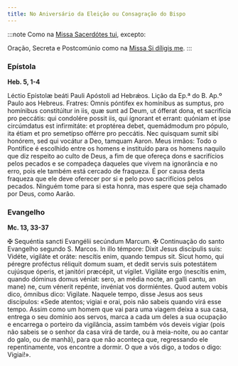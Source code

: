 ```yaml
---
title: No Aniversário da Eleição ou Consagração do Bispo
---
```


:::note
Como na [Missa Sacerdótes tui](/missal/comum/12confessorespontifices2), excepto:

Oração, Secreta e Postcomúnio como na [Missa Si díligis me](/missal/comum/sumospontifices).
:::

### Epístola

**Heb. 5, 1-4**

<div class="side-by-side not-content">
  <span>Léctio Epístolæ beáti Pauli Apóstoli ad Hebrǽos.</span>
  <span>Lição da Ep.ª do B. Ap.º Paulo aos Hebreus.</span>
  <span>
    Fratres: Omnis póntifex ex homínibus as sumptus, pro homínibus constitúitur
    in iis, quæ sunt ad Deum, ut ófferat dona, et sacrifícia pro peccátis: qui
    condolére possit iis, qui ígnorant et errant: quóniam et ipse circúmdatus
    est infirmitáte: et proptérea debet, quemádmodum pro pópulo, ita étiam et
    pro semetípso offérre pro peccátis. Nec quisquam sumit sibi honórem, sed qui
    vocátur a Deo, tamquam Aaron.
  </span>
  <span>
    Meus irmãos: Todo o Pontífice é escolhido entre os homens e instituído para
    os homens naquilo que diz respeito ao culto de Deus, a fim de que ofereça
    dons e sacrifícios pelos pecados e se compadeça daqueles que vivem na
    ignorância e no erro, pois ele também está cercado de fraqueza. É por causa
    desta fraqueza que ele deve oferecer por si e pelo povo sacrifícios pelos
    pecados. Ninguém tome para si esta honra, mas espere que seja chamado por
    Deus, como Aarão.
  </span>
</div>

### Evangelho

**Mc. 13, 33-37**

<div class="side-by-side not-content">
  <span>
    <span class="text-red-500">✠</span> Sequéntia sancti Evangélii secúndum
    Marcum.
  </span>
  <span>
    <span class="text-red-500">✠</span> Continuação do santo Evangelho segundo
    S. Marcos.
  </span>
  <span>
    In illo témpore: Dixit Jesus discípulis suis: Vidéte, vigiláte et oráte:
    nescítis enim, quando tempus sit. Sicut homo, qui péregre proféctus réliquit
    domum suam, et dedit servis suis potestátem cujúsque óperis, et janitóri
    præcépit, ut vígilet. Vigiláte ergo (nescítis enim, quando dóminus domus
    véniat: sero, an média nocte, an galli cantu, an mane) ne, cum vénerit
    repénte, invéniat vos dormiéntes. Quod autem vobis dico, ómnibus dico:
    Vigilate.
  </span>
  <span>
    Naquele tempo, disse Jesus aos seus discípulos: «Sede atentos; vigiai e
    orai, pois não sabeis quando virá esse tempo. Assim como um homem que vai
    para uma viagem deixa a sua casa, entrega o seu domínio aos servos, marca a
    cada um deles a sua ocupação e encarrega o porteiro da vigilância, assim
    também vós deveis vigiar (pois não sabeis se o senhor da casa virá de tarde,
    ou à meia-noite, ou ao cantar do galo, ou de manhã), para que não aconteça
    que, regressando ele repentinamente, vos encontre a dormir. O que a vós
    digo, a todos o digo: Vigiai!».
  </span>
</div>
